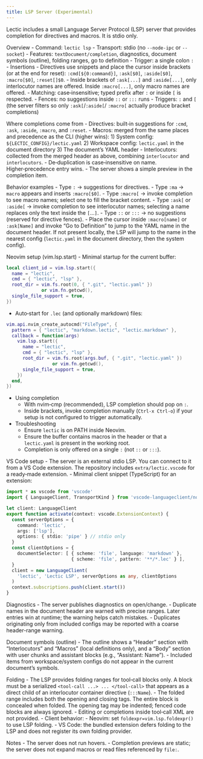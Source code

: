 ```yaml
---
title: LSP Server (Experimental)
---
```


Lectic includes a small Language Server Protocol (LSP) server that
provides completion for directives and macros. It is stdio only.

Overview
- Command: `lectic lsp`
- Transport: stdio (no `--node-ipc` or `--socket`)
- Features: `textDocument/completion`, diagnostics,
  document symbols (outline), folding ranges,
  go to definition
- Trigger: a single colon `:`
- Insertions
  - Directives use snippets and place the cursor inside brackets (or at
    the end for reset):
    `:cmd[${0:command}]`, `:ask[$0]`,
    `:aside[$0]`, `:macro[$0]`, `:reset[]$0`.
  - Inside brackets of `:ask[...]` and `:aside[...]`, only interlocutor
    names are offered. Inside `:macro[...]`, only macro names are
    offered.
- Matching: case‑insensitive; typed prefix after `:` or inside `[` is
  respected.
- Fences: no suggestions inside `::` or `:::` runs
- Triggers: `:` and `[` (the server filters so only `:ask[`/`:aside[`/
  `:macro[` actually produce bracket completions)

Where completions come from
- Directives: built‑in suggestions for `:cmd`, `:ask`, `:aside`,
  `:macro`, and `:reset`.
- Macros: merged from the same places and precedence as the CLI (higher
  wins):
  1) System config: `${LECTIC_CONFIG}/lectic.yaml`
  2) Workspace config: `lectic.yaml` in the document directory
  3) The document’s YAML header
- Interlocutors: collected from the merged header as above, combining
  `interlocutor` and `interlocutors`.
- De‑duplication is case‑insensitive on name. Higher‑precedence entry
  wins.
- The server shows a simple preview in the completion item.

Behavior examples
- Type `:` → suggestions for directives.
- Type `:ma` → `macro` appears and inserts `:macro[$0]`.
- Type `:macro[` → invoke completion to see macro names; select one to
  fill the bracket content.
- Type `:ask[` or `:aside[` → invoke completion to see interlocutor
  names; selecting a name replaces only the text inside the `[`...`]`.
- Type `::` or `:::` → no suggestions (reserved for directive fences).
- Place the cursor inside `:macro[name]` or `:ask[Name]` and invoke
  “Go to Definition” to jump to the YAML name in the document header.
  If not present locally, the LSP will jump to the name in the nearest
  config (`lectic.yaml` in the document directory, then the system
  config).

Neovim setup (vim.lsp.start)
- Minimal startup for the current buffer:

```lua
local client_id = vim.lsp.start({
  name = "lectic",
  cmd = { "lectic", "lsp" },
  root_dir = vim.fs.root(0, { ".git", "lectic.yaml" })
             or vim.fn.getcwd(),
  single_file_support = true,
})
```

- Auto‑start for `.lec` (and optionally markdown) files:

```lua
vim.api.nvim_create_autocmd("FileType", {
  pattern = { "lectic", "markdown.lectic", "lectic.markdown" },
  callback = function(args)
    vim.lsp.start({
      name = "lectic",
      cmd = { "lectic", "lsp" },
      root_dir = vim.fs.root(args.buf, { ".git", "lectic.yaml" })
                 or vim.fn.getcwd(),
      single_file_support = true,
    })
  end,
})
```

- Using completion
  - With nvim‑cmp (recommended), LSP completion should pop on `:`.
  - Inside brackets, invoke completion manually (`Ctrl‑x Ctrl‑o`) if your
    setup is not configured to trigger automatically.

- Troubleshooting
  - Ensure `lectic` is on PATH inside Neovim.
  - Ensure the buffer contains macros in the header or that a
    `lectic.yaml` is present in the working root.
  - Completion is only offered on a single `:` (not `::` or `:::`).

VS Code setup
- The server is an external stdio LSP. You can connect to it from a
  VS Code extension. The repository includes `extra/lectic.vscode` for a
  ready‑made extension.
- Minimal client snippet (TypeScript) for an extension:

```ts
import * as vscode from 'vscode'
import { LanguageClient, TransportKind } from 'vscode-languageclient/node'

let client: LanguageClient
export function activate(context: vscode.ExtensionContext) {
  const serverOptions = {
    command: 'lectic',
    args: ['lsp'],
    options: { stdio: 'pipe' } // stdio only
  }
  const clientOptions = {
    documentSelector: [ { scheme: 'file', language: 'markdown' },
                        { scheme: 'file', pattern: '**/*.lec' } ],
  }
  client = new LanguageClient(
    'lectic', 'Lectic LSP', serverOptions as any, clientOptions
  )
  context.subscriptions.push(client.start())
}
```

Diagnostics
- The server publishes diagnostics on open/change.
- Duplicate names in the document header are warned with precise ranges.
  Later entries win at runtime; the warning helps catch mistakes.
- Duplicates originating only from included configs may be reported with
  a coarse header-range warning.

Document symbols (outline)
- The outline shows a "Header" section with "Interlocutors" and
  "Macros" (local definitions only), and a "Body" section with user
  chunks and assistant blocks (e.g., "Assistant: Name").
- Included items from workspace/system configs do not appear in the
  current document’s symbols.

Folding
- The LSP provides folding ranges for tool‑call blocks only. A block
  must be a serialized `<tool-call ...> ... </tool-call>` that appears
  as a direct child of an interlocutor container directive (`:::Name`).
- The folded range includes both the opening and closing tags. The
  entire block is concealed when folded. The opening tag may be
  indented; fenced code blocks are always ignored.
- Editing or completions inside tool‑call XML are not provided.
- Client behavior:
  - Neovim: set `foldexpr=vim.lsp.foldexpr()` to use LSP folding.
  - VS Code: the bundled extension defers folding to the LSP and does
    not register its own folding provider.

Notes
- The server does not run hovers.
- Completion previews are static; the server does not expand macros or
  read files referenced by `file:`.
